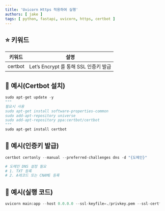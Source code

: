 ```yaml
---
title: 'Uvicorn Https 적용하여 실행'
authors: [ jake ]
tags: [ python, fastapi, uvicorn, https, certbot ]
---
```


## ⭐ 키워드

| 키워드     | 설명                            |
|---------|-------------------------------|
| certbot | Let’s Encrypt 를 통해 SSL 인증키 발급 |

## 🐥 예시(Certbot 설치)

```python
sudo apt-get update -y
"""
필요시 사용
sudo apt-get install software-properties-common
sudo add-apt-repository universe
sudo add-apt-repository ppa:certbot/certbot
"""
sudo apt-get install certbot
```

## 🐥 예시(인증키 발급)

```python
certbot certonly --manual --preferred-challenges dns -d "{도메인}"

# 도메인 DNS 설정 필요
# 1. TXT 등록
# 2. A레코드 또는 CNAME 등록
```

## 🐥 예시(실행 코드)

```python
uvicorn main:app --host 0.0.0.0 --ssl-keyfile=./privkey.pem --ssl-certfile=./cert.pem --reload
```